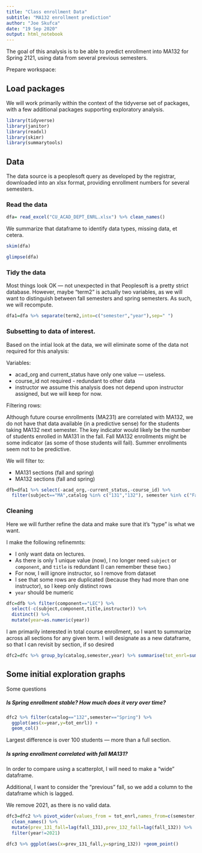 ```yaml
---
title: "Class enrollment Data"
subtitle: "MA132 enrollment prediction"
author: "Joe Skufca"
date: "19 Sep 2020"
output: html_notebook
---
```


The goal of this analysis is to be able to predict enrollment into MA132 for Spring 2121, using data from several previous semesters.

Prepare workspace:

## Load packages

We will work primarily within the context of the tidyverse set of packages, with a few additional packages supporting exploratory analysis.

```r
library(tidyverse)
library(janitor)
library(readxl)
library(skimr)
library(summarytools)
```

## Data


The data source is a peoplesoft query as developed by the registrar, downloaded into an xlsx format, providing enrollment numbers for several semesters.

### Read the data

```r
dfa= read_excel("CU_ACAD_DEPT_ENRL.xlsx") %>% clean_names()
```

We summarize that dataframe to identify data types, missing data, et cetera.

```r
skim(dfa)
```
```r
glimpse(dfa)
```
### Tidy the data

Most things look OK --- not unexpected in that Peoplesoft is a pretty strict database.  However, maybe "term2" is actually two variables, as we will want to distinguish between fall semesters and spring semesters.  As such, we will recompute.

```r
dfa1=dfa %>% separate(term2,into=c("semester","year"),sep=" ")
```

### Subsetting to data of interest.


Based on the intial look at the data, we will eliminate some of the data not required for this analysis:

Variables:

* acad_org and current_status have only one value --- useless.
* course_id  not required  - redundant to other data
* instructor   we assume this analysis does not depend upon instructor assigned, but we will keep for now.

Filtering rows:

Although future course enrollments (MA231) are correlated with MA132, we do not have that data available (in a predictive sense) for the students taking MA132 next semester.  The key indicator would likely be the number of students enrolled in MA131 in the fall.   Fall MA132 enrollments might be some indicator (as some of those students will fail).   Summer enrollments seem not to be predictive.

We will filter to:

* MA131 sections (fall and spring)
* MA132 sections (fall and spring)


```r
dfb=dfa1 %>% select(-acad_org,-current_status,-course_id) %>%  
  filter(subject=="MA",catalog %in% c("131","132"), semester %in% c("Fall","Spring"))
```

### Cleaning

Here we will further refine the data and make sure that it's "type" is what we want.

I make the following refinemnts:

* I only want data on lectures.
* As there is only 1 unique value (now), I no longer need `subject` or `component`, and `title` is redundant (I can remember these two.)
* For now, I will ignore instructor, so I remove from dataset
* I see that some rows are duplicated (because they had more than one instructor), so I keep only distinct rows
* `year` should be numeric

```r
dfc=dfb %>% filter(component=="LEC") %>%
  select(-c(subject,component,title,instructor)) %>%
  distinct() %>%
  mutate(year=as.numeric(year))
```

I am primarily interested in total course enrollment, so I want to summarize across all sections for any given term.  I will designate as a new dataframe, so that I can revisit by section, if so desired

```r
dfc2=dfc %>% group_by(catalog,semester,year) %>% summarise(tot_enrl=sum(tot_enrl))
```

## Some initial exploration graphs

Some questions

##### Is Spring enrollment stable?  How much does it very over time?

```r
dfc2 %>% filter(catalog=="132",semester=="Spring") %>% 
  ggplot(aes(x=year,y=tot_enrl)) +
  geom_col()
```

Largest difference is over 100 students --- more than a full section.

##### Is spring enrollment correlated with fall MA131?

In order to compare using a scatterplot, I will need to make a "wide" dataframe.

Additional, I want to consider the "previous" fall, so we add a column to the dataframe which is lagged.  

We remove 2021, as there is no valid data.

```r
dfc3=dfc2 %>% pivot_wider(values_from = tot_enrl,names_from=c(semester,catalog)) %>% 
  clean_names() %>%
  mutate(prev_131_fall=lag(fall_131),prev_132_fall=lag(fall_132)) %>% 
  filter(year!=2021)
```

```r
dfc3 %>% ggplot(aes(x=prev_131_fall,y=spring_132)) +geom_point()
```




